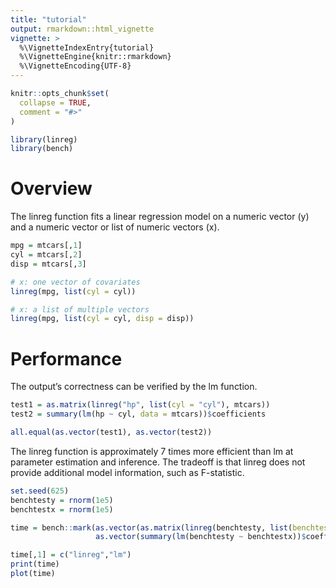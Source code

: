 ```yaml
---
title: "tutorial"
output: rmarkdown::html_vignette
vignette: >
  %\VignetteIndexEntry{tutorial}
  %\VignetteEngine{knitr::rmarkdown}
  %\VignetteEncoding{UTF-8}
---
```


```r
knitr::opts_chunk$set(
  collapse = TRUE,
  comment = "#>"
)
```

```r
library(linreg)
library(bench)
```

# Overview
The linreg function fits a linear regression model on a numeric vector (y) and a numeric vector or list of numeric vectors (x).
```r
mpg = mtcars[,1]
cyl = mtcars[,2]
disp = mtcars[,3]

# x: one vector of covariates
linreg(mpg, list(cyl = cyl))

# x: a list of multiple vectors
linreg(mpg, list(cyl = cyl, disp = disp))
```

# Performance
The output's correctness can be verified by the lm function. 
```r
test1 = as.matrix(linreg("hp", list(cyl = "cyl"), mtcars))
test2 = summary(lm(hp ~ cyl, data = mtcars))$coefficients

all.equal(as.vector(test1), as.vector(test2))
```
The linreg function is approximately 7 times more efficient than lm at parameter estimation and inference. The tradeoff is that linreg does not provide additional model information, such as F-statistic. 
```r
set.seed(625)
benchtesty = rnorm(1e5)
benchtestx = rnorm(1e5)

time = bench::mark(as.vector(as.matrix(linreg(benchtesty, list(benchtestx = benchtestx)))),
                   as.vector(summary(lm(benchtesty ~ benchtestx))$coefficients))

time[,1] = c("linreg","lm")
print(time)
plot(time)
```

